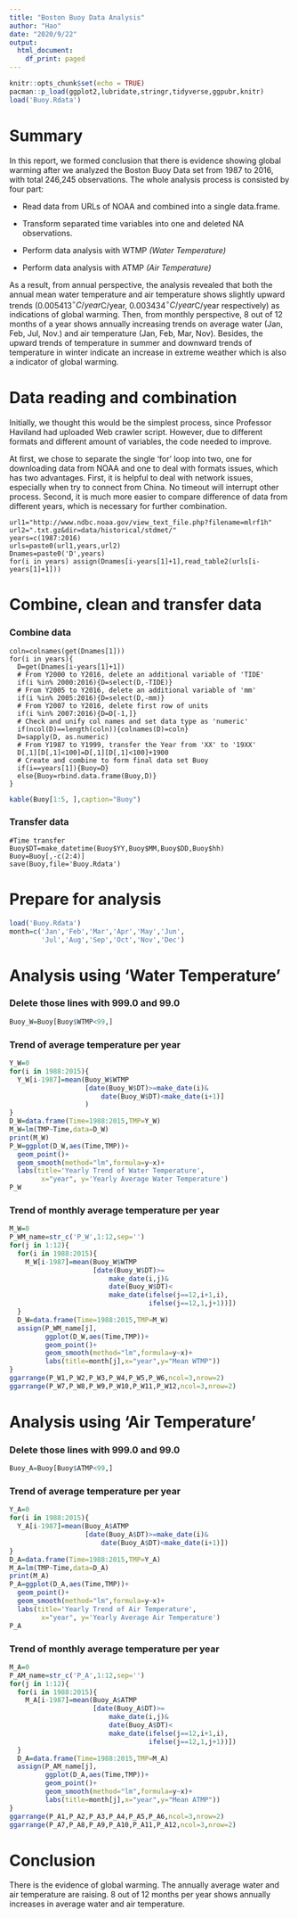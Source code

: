 ```yaml
---
title: "Boston Buoy Data Analysis"
author: "Hao"
date: "2020/9/22"
output:   
  html_document:
    df_print: paged
---
```


```r
knitr::opts_chunk$set(echo = TRUE)
pacman::p_load(ggplot2,lubridate,stringr,tidyverse,ggpubr,knitr)
load('Buoy.Rdata')
```

# Summary

In this report, we formed conclusion that there is evidence showing global warming after we analyzed the Boston Buoy Data set from 1987 to 2016, with total 246,245 observations. The whole analysis process is consisted by four part:

* Read data from URLs of NOAA and combined into a single data.frame.

* Transform separated time variables into one and deleted NA observations.

* Perform data analysis with WTMP *(Water Temperature)* 

* Perform data analysis with ATMP *(Air Temperature)*

As a result, from annual perspective, the analysis revealed that both the annual mean water temperature and air temperature shows slightly upward trends (0.005413$^{\circ}C/year$C/year, 0.003434$^{\circ}C/year$C/year respectively) as indications of global warming. Then, from monthly perspective, 8 out of 12 months of a year shows annually increasing trends on average water (Jan, Feb, Jul, Nov.) and air temperature (Jan, Feb, Mar, Nov). Besides, the upward trends of temperature in summer and downward trends of temperature in winter indicate an increase in extreme weather which is also a indicator of global warming.

# Data reading and combination

Initially, we thought this would be the simplest process, since Professor Haviland had uploaded Web crawler script. However, due to different formats and different amount of variables, the code needed to improve.

At first, we chose to separate the single 'for' loop into two, one for downloading data from NOAA and one to deal with formats issues, which has two advantages. First, it is helpful to deal with network issues, especially when try to connect from China. No timeout will interrupt other process. Second, it is much more easier to compare difference of data from different years, which is necessary for further combination.

```{}
url1="http://www.ndbc.noaa.gov/view_text_file.php?filename=mlrf1h"
url2=".txt.gz&dir=data/historical/stdmet/"
years=c(1987:2016)
urls=paste0(url1,years,url2)
Dnames=paste0('D',years)
for(i in years) assign(Dnames[i-years[1]+1],read_table2(urls[i-years[1]+1]))
```

# Combine, clean and transfer data
### Combine data
```{}
coln=colnames(get(Dnames[1]))
for(i in years){
  D=get(Dnames[i-years[1]+1])
  # From Y2000 to Y2016, delete an additional variable of 'TIDE'
  if(i %in% 2000:2016){D=select(D,-TIDE)}
  # From Y2005 to Y2016, delete an additional variable of 'mm'
  if(i %in% 2005:2016){D=select(D,-mm)}
  # From Y2007 to Y2016, delete first row of units
  if(i %in% 2007:2016){D=D[-1,]}
  # Check and unify col names and set data type as 'numeric'
  if(ncol(D)==length(coln)){colnames(D)=coln}
  D=sapply(D, as.numeric)
  # From Y1987 to Y1999, transfer the Year from 'XX' to '19XX'
  D[,1][D[,1]<100]=D[,1][D[,1]<100]+1900
  # Create and combine to form final data set Buoy
  if(i==years[1]){Buoy=D}
  else{Buoy=rbind.data.frame(Buoy,D)}
}
```
```r
kable(Buoy[1:5, ],caption="Buoy")
```

### Transfer data
```{}
#Time transfer
Buoy$DT=make_datetime(Buoy$YY,Buoy$MM,Buoy$DD,Buoy$hh)
Buoy=Buoy[,-c(2:4)]
save(Buoy,file='Buoy.Rdata')
```

# Prepare for analysis
```r
load('Buoy.Rdata')
month=c('Jan','Feb','Mar','Apr','May','Jun',
        'Jul','Aug','Sep','Oct','Nov','Dec')
```

# Analysis using 'Water Temperature'
### Delete those lines with 999.0 and 99.0
```r
Buoy_W=Buoy[Buoy$WTMP<99,]
```

### Trend of average temperature per year
```r
Y_W=0
for(i in 1988:2015){
  Y_W[i-1987]=mean(Buoy_W$WTMP
                   [date(Buoy_W$DT)>=make_date(i)&
                       date(Buoy_W$DT)<make_date(i+1)]
                   )
}
D_W=data.frame(Time=1988:2015,TMP=Y_W)
M_W=lm(TMP~Time,data=D_W)
print(M_W)
P_W=ggplot(D_W,aes(Time,TMP))+
  geom_point()+
  geom_smooth(method="lm",formula=y~x)+
  labs(title='Yearly Trend of Water Temperature', 
        x="year", y='Yearly Average Water Temperature')
P_W
```

### Trend of monthly average temperature per year
```r
M_W=0
P_WM_name=str_c('P_W',1:12,sep='')
for(j in 1:12){
  for(i in 1988:2015){
    M_W[i-1987]=mean(Buoy_W$WTMP
                     [date(Buoy_W$DT)>=
                         make_date(i,j)&
                         date(Buoy_W$DT)<
                         make_date(ifelse(j==12,i+1,i),
                                   ifelse(j==12,1,j+1))])
  }
  D_W=data.frame(Time=1988:2015,TMP=M_W)
  assign(P_WM_name[j],
         ggplot(D_W,aes(Time,TMP))+
         geom_point()+
         geom_smooth(method="lm",formula=y~x)+
         labs(title=month[j],x="year",y="Mean WTMP"))
}
ggarrange(P_W1,P_W2,P_W3,P_W4,P_W5,P_W6,ncol=3,nrow=2)
ggarrange(P_W7,P_W8,P_W9,P_W10,P_W11,P_W12,ncol=3,nrow=2)
```

# Analysis using 'Air Temperature'
### Delete those lines with 999.0 and 99.0
```r
Buoy_A=Buoy[Buoy$ATMP<99,]
```

### Trend of average temperature per year
```r
Y_A=0
for(i in 1988:2015){
  Y_A[i-1987]=mean(Buoy_A$ATMP
                   [date(Buoy_A$DT)>=make_date(i)&
                       date(Buoy_A$DT)<make_date(i+1)])
}
D_A=data.frame(Time=1988:2015,TMP=Y_A)
M_A=lm(TMP~Time,data=D_A)
print(M_A)
P_A=ggplot(D_A,aes(Time,TMP))+
  geom_point()+
  geom_smooth(method="lm",formula=y~x)+
  labs(title='Yearly Trend of Air Temperature', 
        x="year", y='Yearly Average Air Temperature')
P_A
```

### Trend of monthly average temperature per year
```r
M_A=0
P_AM_name=str_c('P_A',1:12,sep='')
for(j in 1:12){
  for(i in 1988:2015){
    M_A[i-1987]=mean(Buoy_A$ATMP
                     [date(Buoy_A$DT)>=
                         make_date(i,j)&
                         date(Buoy_A$DT)<
                         make_date(ifelse(j==12,i+1,i),
                                   ifelse(j==12,1,j+1))])
  }
  D_A=data.frame(Time=1988:2015,TMP=M_A)
  assign(P_AM_name[j],
         ggplot(D_A,aes(Time,TMP))+
         geom_point()+
         geom_smooth(method="lm",formula=y~x)+
         labs(title=month[j],x="year",y="Mean ATMP"))
}
ggarrange(P_A1,P_A2,P_A3,P_A4,P_A5,P_A6,ncol=3,nrow=2)
ggarrange(P_A7,P_A8,P_A9,P_A10,P_A11,P_A12,ncol=3,nrow=2)
```

# Conclusion
There is the evidence of global warming. The annually average water and air temperature are raising. 8 out of 12 months per year shows annually  increases in average water and air temperature.